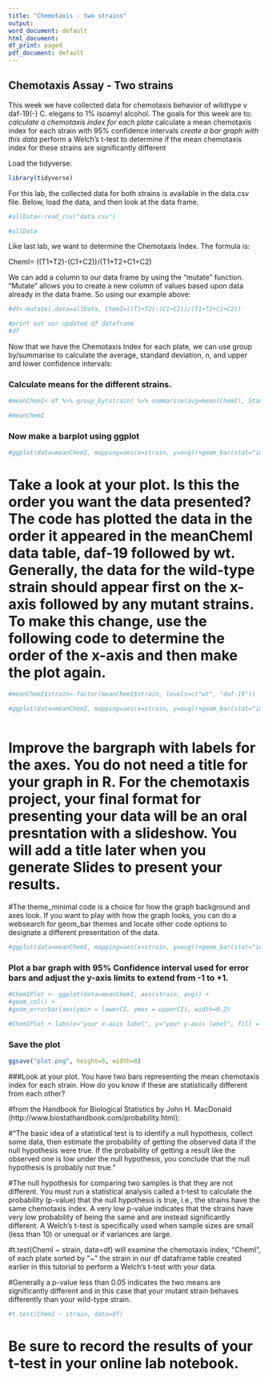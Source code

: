 ```yaml
---
title: "Chemotaxis - two strains"
output:
word_document: default
html_document:
df_print: paged
pdf_document: default
---
```


## Chemotaxis Assay - Two strains


This week we have collected data for chemotaxis behavior of wildtype v daf-19(-) C. elegans to 1% isoamyl alcohol. The goals for this week are to:
*calculate a chemotaxis index for each plate
*calculate a mean chemotaxis index for each strain with 95% confidence intervals
*create a bar graph with this data
*perform a Welch's t-test to determine if the mean chemotaxis index for these strains are significantly different

Load the tidyverse:
```r
library(tidyverse)

```


For this lab, the collected data for both strains is available in the data.csv file. Below, load the data, and then look at the data frame.



```r

#allData<-read_csv("data.csv")

#allData

```


Like last lab, we want to determine the Chemotaxis Index. 
The formula is:

ChemI= ((T1+T2)-(C1+C2))/(T1+T2+C1+C2)



We can add a column to our data frame by using the "mutate" function. "Mutate" allows you to create a new column of values based upon data already in the data frame. So using our example above:



```r


#df<-mutate(.data=allData, ChemI=((T1+T2)-(C1+C2))/(T1+T2+C1+C2))

#print out our updated df dataframe
#df

```


Now that we have the Chemotaxis Index for each plate, we can use group by/summarise to calculate the average, standard deviation, n, and upper and lower confidence intervals:

### Calculate means for the different strains.

```r
#meanChemI<-df %>% group_by(strain) %>% summarise(avg=mean(ChemI), StandardDeviation=sd(ChemI), n=n(), upperCI=avg+((qnorm(0.975)*StandardDeviation)/sqrt(n)), lowerCI=avg-((qnorm(0.975)*StandardDeviation)/sqrt(n)))

#meanChemI


```
### Now make a barplot using ggplot
```r
#ggplot(data=meanChemI, mapping=aes(x=strain, y=avg))+geom_bar(stat="identity")


```
# Take a look at your plot.  Is this the order you want the data presented?  The code has plotted the data in the order it appeared in the meanChemI data table, daf-19 followed by wt.  Generally, the data for the wild-type strain should appear first on the x-axis followed by any mutant strains. To make this change, use the following code to determine the order of the x-axis and then make the plot again.

```r
#meanChemI$strain<-factor(meanChemI$strain, levels=c("wt", "daf-19"))

#ggplot(data=meanChemI, mapping=aes(x=strain, y=avg))+geom_bar(stat="identity")



```


# Improve the bargraph with labels for the axes.  You do not need a title for your graph in R.  For the chemotaxis project, your final format for presenting your data will be an oral presntation with a slideshow. You will add a title later when you generate Slides to present your results.

#The theme_minimal code is a choice for how the graph background and axes look. If you want to play with how the graph looks, you can do a websearch for geom_bar themes and locate other code options to designate a different presentation of the data.
```r
#ggplot(data=meanChemI, mapping=aes(x=strain, y=avg))+geom_bar(stat="identity")+labs(x="your x-axis label", y="your y-axis label", fill = "Strain") + theme_minimal()+ylim(0,1)

```



### Plot a bar graph with 95% Confidence interval used for error bars and adjust the y-axis limits to extend from -1 to +1.

```r
#ChemIPlot <- ggplot(data=meanChemI, aes(strain, avg)) +
#geom_col() +
#geom_errorbar(aes(ymin = lowerCI, ymax = upperCI), width=0.2)

#ChemIPlot + labs(x="your x-axis label", y="your y-axis label", fill = "Strain") + theme_minimal() + ylim(-1,1)


```
### Save the plot
```r
ggsave("plot.png", height=5, width=8)


```
###Look at your plot. You have two bars representing the mean chemotaxis index for each strain. How do you know if these are statistically different from each other? 

#from the Handbook for Biological Statistics by John H. MacDonald (http://www.biostathandbook.com/probability.html):

#"The basic idea of a statistical test is to identify a null hypothesis, collect some data, then estimate the probability of getting the observed data if the null hypothesis were true. If the probability of getting a result like the observed one is low under the null hypothesis, you conclude that the null hypothesis is probably not true."

#The null hypothesis for comparing two samples is that they are not different. You must run a statistical analysis called a t-test to calculate the probability (p-value) that the null hypothesis is true, i.e., the strains have the same chemotaxis index. A very low p-value indicates that the strains have very low probability of being the same and are instead significantly different. A Welch's t-test is specifically used when sample sizes are small (less than 10) or unequal or if variances are large.

#t.test(ChemI ~ strain, data=df) will examine the chemotaxis index, "ChemI", of each plate sorted by "~" the strain in our df dataframe table created earlier in this tutorial to perform a Welch's t-test with your data.

#Generally a p-value less than 0.05 indicates the two means are significantly different and in this case that your mutant strain behaves differently than your wild-type strain.
```r
#t.test(ChemI ~ strain, data=df)

```
# Be sure to record the results of your t-test in your online lab notebook.
